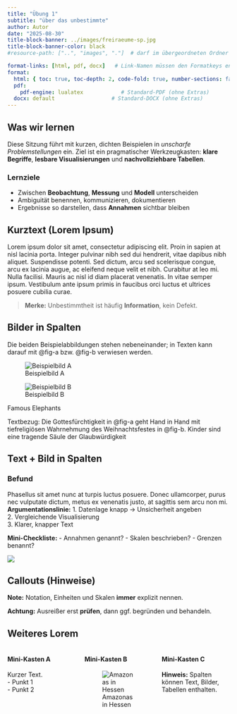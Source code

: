 ```yaml
---
title: "Übung 1"
subtitle: "über das unbestimmte"
author: Autor
date: "2025-08-30"
title-block-banner: ../images/freiraeume-sp.jpg
title-block-banner-color: black 
#resource-path: ["..", "images", "."]  # darf im übergeordneten Ordner suchen

format-links: [html, pdf, docx]   # Link-Namen müssen den Formatkeys entsprechen
format:
  html: { toc: true, toc-depth: 2, code-fold: true, number-sections: false }
  pdf:
    pdf-engine: lualatex            # Standard-PDF (ohne Extras)
  docx: default                  # Standard-DOCX (ohne Extras)
---
```


## Was wir lernen

Diese Sitzung führt mit kurzen, dichten Beispielen in *unscharfe Problemstellungen* ein.
Ziel ist ein pragmatischer Werkzeugkasten: **klare Begriffe**, **lesbare Visualisierungen** und **nachvollziehbare Tabellen**.

### Lernziele
- Zwischen **Beobachtung**, **Messung** und **Modell** unterscheiden  
- Ambiguität benennen, kommunizieren, dokumentieren  
- Ergebnisse so darstellen, dass **Annahmen** sichtbar bleiben

## Kurztext (Lorem Ipsum)

Lorem ipsum dolor sit amet, consectetur adipiscing elit. Proin in sapien at nisl lacinia porta. Integer pulvinar nibh sed dui hendrerit, vitae dapibus nibh aliquet. Suspendisse potenti. Sed dictum, arcu sed scelerisque congue, arcu ex lacinia augue, ac eleifend neque velit et nibh. Curabitur at leo mi. Nulla facilisi. Mauris ac nisl id diam placerat venenatis. In vitae semper ipsum. Vestibulum ante ipsum primis in faucibus orci luctus et ultrices posuere cubilia curae.

> **Merke:** Unbestimmtheit ist häufig **Information**, kein Defekt.

## Bilder in Spalten

Die beiden Beispielabbildungen stehen nebeneinander; in Texten kann darauf mit @fig-a bzw. @fig-b verwiesen werden.




::: {#fig-cols layout-ncol=2}

![Beispielbild A](../images/bayern-religion-sp.jpg){#fig-a}

![Beispielbild B](../images/bayern-religion2-sp.jpg){#fig-b}

Famous Elephants
:::

Textbezug: Die Gottesfürchtigkeit in @fig-a geht Hand in Hand mit tiefreligiösen Wahrnehmung des Weihnachtsfestes in @fig-b. Kinder sind eine tragende Säule der Glaubwürdigkeit

## Text + Bild in Spalten

::: {.grid}
::: {.g-col-7}
### Befund
Phasellus sit amet nunc at turpis luctus posuere. Donec ullamcorper, purus nec vulputate dictum, metus ex venenatis justo, at sagittis sem arcu non mi.  
**Argumentationslinie:**
1. Datenlage knapp → Unsicherheit angeben  
2. Vergleichende Visualisierung  
3. Klarer, knapper Text

**Mini-Checkliste:**
- Annahmen genannt?
- Skalen beschrieben?
- Grenzen benannt?
:::
::: {.g-col-5}
![](../images/header.jpg){#fig-skizze}
:::
:::


## Callouts (Hinweise)

::: {.callout-note appearance="minimal"}
**Note:** Notation, Einheiten und Skalen **immer** explizit nennen.
:::

::: {.callout-warning}
**Achtung:** Ausreißer erst **prüfen**, dann ggf. begründen und behandeln.
:::





## Weiteres Lorem

::: {.columns .clean-columns}
::: {.column width="33%"}
#### Mini-Kasten A
Kurzer Text.  
- Punkt 1  
- Punkt 2
:::
::: {.column width="33%"}
#### Mini-Kasten B
![Amazonas in Hessen](../images/gisma-11.jpg)
:::
::: {.column width="33%"}
#### Mini-Kasten C
**Hinweis:** Spalten können Text, Bilder, Tabellen enthalten.
:::
:::
